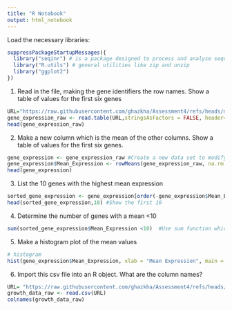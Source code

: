 ```yaml
---
title: "R Notebook"
output: html_notebook
---
```


Load the necessary libraries:

```r
suppressPackageStartupMessages({
  library("seqinr") # is a package designed to process and analyse sequence data.
  library("R.utils") # general utilities like zip and unzip
  library("ggplot2")
})
```
1. Read in the file, making the gene identifiers the row names. Show a table of values for the first six genes

```r
URL="https://raw.githubusercontent.com/ghazkha/Assessment4/refs/heads/main/gene_expression.tsv"  
gene_expression_raw <- read.table(URL,stringsAsFactors = FALSE, header=TRUE, row.names=1)  #Reading the URL and formatting it correctly
head(gene_expression_raw)
```

2. Make a new column which is the mean of the other columns. Show a table of values for the first six genes.

```r
gene_expression <- gene_expression_raw #Create a new data set to modify, leave the original
gene_expression$Mean_Expression <- rowMeans(gene_expression_raw, na.rm = TRUE) #Finding the means of the rows, remove the empty values
head(gene_expression)
```

3.  List the 10 genes with the highest mean expression

```r
sorted_gene_expression <- gene_expression[order(-gene_expression$Mean_Expression), ] #Using the order function, sort the Mean expression in decreasing order
head(sorted_gene_expression,10) #Show the first 10
```


4. Determine the number of genes with a mean <10
```r
sum(sorted_gene_expression$Mean_Expression <10)  #Use sum function which counts the number of TRUE expressions, each row with Mean_Expression less than 10 will be TRUE
```

5. Make a histogram plot of the mean values

```r
# histogram
hist(gene_expression$Mean_Expression, xlab = "Mean Expression", main = "Histogram of Gene Expression Means")
```

6. Import this csv file into an R object. What are the column names?

```r
URL= "https://raw.githubusercontent.com/ghazkha/Assessment4/refs/heads/main/growth_data.csv"
growth_data_raw <- read.csv(URL)
colnames(growth_data_raw)
```





